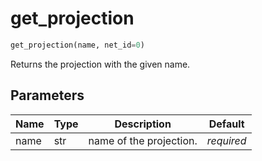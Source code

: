# get_projection { #ANNarchy.core.Global.get_projection }

```python
get_projection(name, net_id=0)
```

Returns the projection with the given name.

## Parameters {.doc-section .doc-section-parameters}

| Name   | Type   | Description             | Default    |
|--------|--------|-------------------------|------------|
| name   | str    | name of the projection. | _required_ |